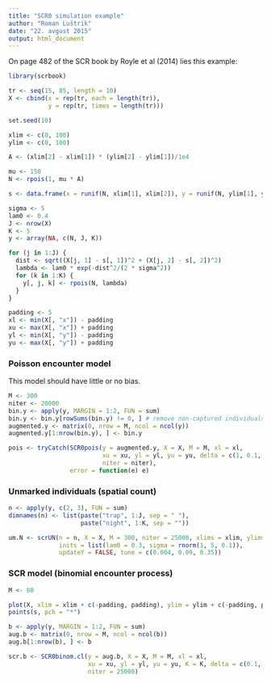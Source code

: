 ```yaml
---
title: "SCR0 simulation example"
author: "Roman Luštrik"
date: "22. avgust 2015"
output: html_document
---
```


On page 482 of the SCR book by Royle et al (2014) lies this example:
```r
library(scrbook)
```

```r
tr <- seq(15, 85, length = 10)
X <- cbind(x = rep(tr, each = length(tr)),
           y = rep(tr, times = length(tr)))

set.seed(10)

xlim <- c(0, 100)
ylim <- c(0, 100)

A <- (xlim[2] - xlim[1]) * (ylim[2] - ylim[1])/1e4

mu <- 150
N <- rpois(1, mu * A)

s <- data.frame(x = runif(N, xlim[1], xlim[2]), y = runif(N, ylim[1], ylim[2]))

sigma <- 5
lam0 <- 0.4
J <- nrow(X)
K <- 5
y <- array(NA, c(N, J, K))

for (j in 1:J) {
  dist <- sqrt((X[j, 1] - s[, 1])^2 + (X[j, 2] - s[, 2])^2)
  lambda <- lam0 * exp(-dist^2/(2 * sigma^2))
  for (k in 1:K) {
    y[, j, k] <- rpois(N, lambda)
  }
}

padding <- 5
xl <- min(X[, "x"]) - padding
xu <- max(X[, "x"]) + padding
yl <- min(X[, "y"]) - padding
yu <- max(X[, "y"]) + padding
```

### Poisson encounter model
This model should have little or no bias.
```r
M <- 300
niter <- 20000
bin.y <- apply(y, MARGIN = 1:2, FUN = sum)
bin.y <- bin.y[rowSums(bin.y) != 0, ] # remove non-captured individuals
augmented.y <- matrix(0, nrow = M, ncol = ncol(y))
augmented.y[1:nrow(bin.y), ] <- bin.y

pois <- tryCatch(SCR0pois(y = augmented.y, X = X, M = M, xl = xl, 
                          xu = xu, yl = yl, yu = yu, delta = c(1, 0.1, 2), 
                          niter = niter), 
                 error = function(e) e)

```


### Unmarked individuals (spatial count)
```r
n <- apply(y, c(2, 3), FUN = sum)
dimnames(n) <- list(paste("trap", 1:J, sep = " "),
                    paste("night", 1:K, sep = ""))

um.N <- scrUN(n = n, X = X, M = 300, niter = 25000, xlims = xlim, ylims = ylim,
              inits = list(lam0 = 0.3, sigma = rnorm(1, 5, 0.1)),
              updateY = FALSE, tune = c(0.004, 0.09, 0.35))
```


### SCR model (binomial encounter process)
```r
M <- 80

plot(X, xlim = xlim + c(-padding, padding), ylim = ylim + c(-padding, padding))
points(s, pch = "*")

b <- apply(y, MARGIN = 1:2, FUN = sum)
aug.b <- matrix(0, nrow = M, ncol = ncol(b))
aug.b[1:nrow(b), ] <- b

scr.b <- SCR0binom.cl(y = aug.b, X = X, M = M, xl = xl,
                      xu = xu, yl = yl, yu = yu, K = K, delta = c(0.1, 0.05, 2),
                      niter = 25000)
```

